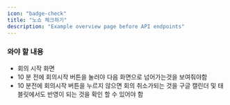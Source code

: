 ```yaml
---
icon: "badge-check"
title: "노쇼 체크하기"
description: "Example overview page before API endpoints"
---
```


<Card title="해당 내용은 노쇼 체크기능을 활성화 했을 때 생기는 과정입니다." icon="lightbulb" iconType="duotone" color="red" />

### 와야 할 내용

-   회의 시작 화면
-   10 분 전에 회의시작 버튼을 눌러야 다음 화면으로 넘어가는것을 보여줘야함
-   10 분전에 회의시작 버튼을 누르지 않으면 회의 취소가되는 것을 구글 캘린더 및 태블릿에서도 반영이 되는 것을 확인 할 수 있어야 함
